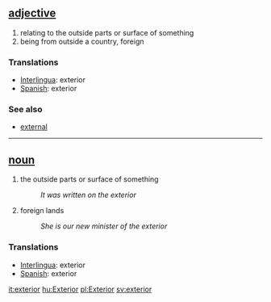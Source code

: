 == [[adjective]] ==
# relating to the outside parts or surface of something
# being from outside a country, foreign

=== Translations ===
*[[Interlingua]]: exterior
*[[Spanish]]: exterior

=== See also ===
*[[external]]

----

== [[noun]] ==
# the outside parts or surface of something
#:''It was written on the exterior''
# foreign lands
#:''She is our new minister of the exterior''

=== Translations ===
*[[Interlingua]]: exterior
*[[Spanish]]: exterior

[[it:exterior]]
[[hu:Exterior]]
[[pl:Exterior]]
[[sv:exterior]]